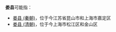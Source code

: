 '''娄县'''可能指：
*[[娄县_(秦朝)|娄县 (秦朝)]]，位于今江苏省昆山市和上海市嘉定区
*[[娄县_(清朝)|娄县 (清朝)]]，位于今上海市松江区和金山区

{{Disambiguation|Cat=二字中国县名消歧义}}